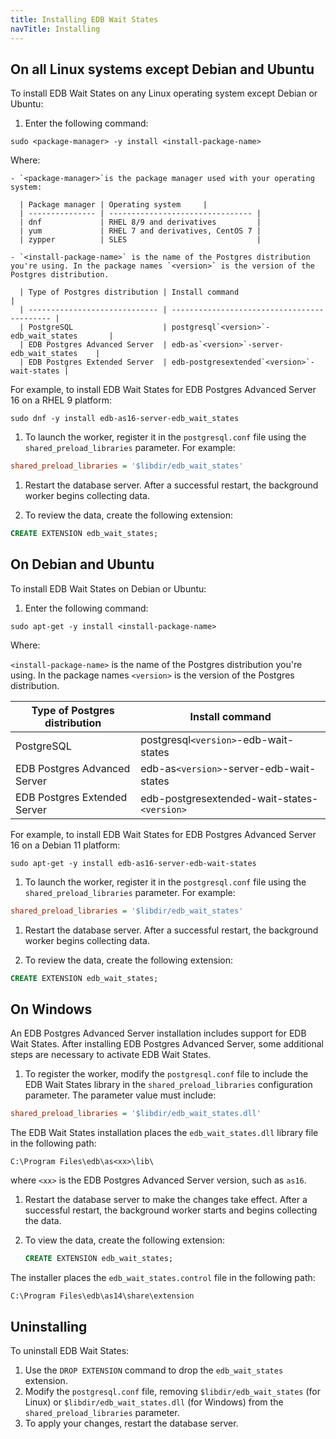 ```yaml
---
title: Installing EDB Wait States
navTitle: Installing
---
```


## On all Linux systems except Debian and Ubuntu

To install EDB Wait States on any Linux operating system except Debian or Ubuntu:

1.  Enter the following command:

  ```shell
  sudo <package-manager> -y install <install-package-name>
  ```

  Where: 
  
    - `<package-manager>`is the package manager used with your operating system:

      | Package manager | Operating system     |
      | --------------- | -------------------------------- |
      | dnf             | RHEL 8/9 and derivatives         |
      | yum             | RHEL 7 and derivatives, CentOS 7 |
      | zypper          | SLES                             |

    - `<install-package-name>` is the name of the Postgres distribution you're using. In the package names `<version>` is the version of the Postgres distribution. 

      | Type of Postgres distribution | Install command                             |
      | ----------------------------- | ------------------------------------------- |
      | PostgreSQL                    | postgresql`<version>`-edb_wait_states       |
      | EDB Postgres Advanced Server  | edb-as`<version>`-server-edb_wait_states    |
      | EDB Postgres Extended Server  | edb-postgresextended`<version>`-wait-states |
 
   
  For example, to install EDB Wait States for EDB Postgres Advanced Server 16 on a RHEL 9 platform:

  ```shell
  sudo dnf -y install edb-as16-server-edb_wait_states
  ```
  
1. To launch the worker, register it in the `postgresql.conf` file using the `shared_preload_libraries` parameter. For example:

  ```ini
  shared_preload_libraries = '$libdir/edb_wait_states'
  ```

1.  Restart the database server. After a successful restart, the background worker begins collecting data.

1. To review the data, create the following extension:

  ```sql
  CREATE EXTENSION edb_wait_states;
  ```

## On Debian and Ubuntu

To install EDB Wait States on Debian or Ubuntu:

1.  Enter the following command:

  ```shell
  sudo apt-get -y install <install-package-name>
  ```

  Where: 
  
  `<install-package-name>` is the name of the Postgres distribution you're using. In the package names `<version>` is the version of the Postgres distribution. 

  | Type of Postgres distribution | Install command                              |
  | ----------------------------- | -------------------------------------------- |
  | PostgreSQL                    | postgresql`<version>`-edb-wait-states        |
  | EDB Postgres Advanced Server  | edb-as`<version>`-server-edb-wait-states     |
  | EDB Postgres Extended Server  | edb-postgresextended-wait-states-`<version>` |
 
  For example, to install EDB Wait States for EDB Postgres Advanced Server 16 on a Debian 11 platform:

  ```shell
  sudo apt-get -y install edb-as16-server-edb-wait-states
  ```

  
1. To launch the worker, register it in the `postgresql.conf` file using the `shared_preload_libraries` parameter. For example:

  ```ini
  shared_preload_libraries = '$libdir/edb_wait_states'
  ```

1.  Restart the database server. After a successful restart, the background worker begins collecting data.

1. To review the data, create the following extension:

  ```sql
  CREATE EXTENSION edb_wait_states;
  ```


## On Windows

An EDB Postgres Advanced Server installation includes support for EDB Wait States. After installing EDB Postgres Advanced Server, some additional steps are necessary to activate EDB Wait States.

1. To register the worker, modify the `postgresql.conf` file to include the EDB Wait States library in the `shared_preload_libraries` configuration parameter. The parameter value must include:

  ```ini
  shared_preload_libraries = '$libdir/edb_wait_states.dll'
  ```

  The EDB Wait States installation places the `edb_wait_states.dll` library file in the following path:

  ```text
  C:\Program Files\edb\as<xx>\lib\
  ```

  where `<xx>` is the EDB Postgres Advanced Server version, such as `as16`.

1. Restart the database server to make the changes take effect. After a successful restart, the background worker starts and begins collecting the data.

1. To view the data, create the following extension:

   ```sql
   CREATE EXTENSION edb_wait_states;
   ```

The installer places the `edb_wait_states.control` file in the following path:

```text
C:\Program Files\edb\as14\share\extension
```

## Uninstalling

To uninstall EDB Wait States:

1.  Use the `DROP EXTENSION` command to drop the `edb_wait_states` extension. 
1.  Modify the `postgresql.conf` file, removing `$libdir/edb_wait_states` (for Linux) or `$libdir/edb_wait_states.dll` (for Windows) from the `shared_preload_libraries` parameter. 
1.  To apply your changes, restart the database server.


